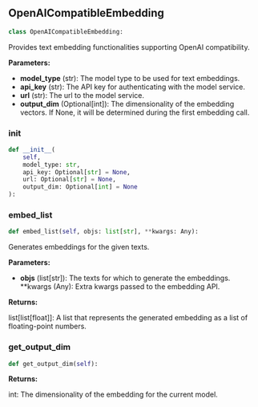 <a id="camel.embeddings.openai_compatible_embedding"></a>

<a id="camel.embeddings.openai_compatible_embedding.OpenAICompatibleEmbedding"></a>

## OpenAICompatibleEmbedding

```python
class OpenAICompatibleEmbedding:
```

Provides text embedding functionalities supporting OpenAI
compatibility.

**Parameters:**

- **model_type** (str): The model type to be used for text embeddings.
- **api_key** (str): The API key for authenticating with the model service.
- **url** (str): The url to the model service.
- **output_dim** (Optional[int]): The dimensionality of the embedding vectors. If None, it will be determined during the first embedding call.

<a id="camel.embeddings.openai_compatible_embedding.OpenAICompatibleEmbedding.__init__"></a>

### __init__

```python
def __init__(
    self,
    model_type: str,
    api_key: Optional[str] = None,
    url: Optional[str] = None,
    output_dim: Optional[int] = None
):
```

<a id="camel.embeddings.openai_compatible_embedding.OpenAICompatibleEmbedding.embed_list"></a>

### embed_list

```python
def embed_list(self, objs: list[str], **kwargs: Any):
```

Generates embeddings for the given texts.

**Parameters:**

- **objs** (list[str]): The texts for which to generate the embeddings. **kwargs (Any): Extra kwargs passed to the embedding API.

**Returns:**

  list[list[float]]: A list that represents the generated embedding
as a list of floating-point numbers.

<a id="camel.embeddings.openai_compatible_embedding.OpenAICompatibleEmbedding.get_output_dim"></a>

### get_output_dim

```python
def get_output_dim(self):
```

**Returns:**

  int: The dimensionality of the embedding for the current model.
